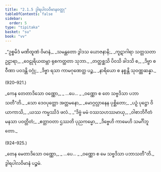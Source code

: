 ```yaml
---
title: "2.1.5 ဒွါရပါလဝိမာနဝတ္ထု"
tableOfContents: false
sidebar:
  order: 5
type: "tipitaka"
basket: "su"
book: "vv"
---
```



<DynamicBreadcrumb />

<Division number="918" book="vv" e="ch" v="19" p="81">

<Paragraph number="766" type="verses" book="vv">
_“ဥစ္စမိဒံ မဏိထူဏံ ဝိမာနံ,_  
_သမန္တတော ဒွါဒသ ယောဇနာနိ;_  
_ကူဋာဂါရာ သတ္တသတာ ဥဠာရာ,_  
_ဝေဠုရိယထမ္ဘာ ရုစကတ္ထတာ သုဘာ._  

</Paragraph>

</Division>
<Division number="919" book="vv" e="ch" v="19" p="81">

<Paragraph number="767" type="verses" book="vv">
_တတ္ထစ္ဆသိ ပိဝသိ ခါဒသိ စ,_  
_ဒိဗ္ဗာ စ ဝီဏာ ပဝဒန္တိ ဝဂ္ဂုံ;_  
_ဒိဗ္ဗာ ရသာ ကာမဂုဏေတ္ထ ပဉ္စ,_  
_နာရိယော စ နစ္စန္တိ သုဝဏ္ဏဆန္နာ._  


(920–921.)
</Paragraph>

<Paragraph number="768" type="verses" book="vv">
_ကေန တေတာဒိသော ဝဏ္ဏော,_  
_ …ပေ… _  
_ဝဏ္ဏော စ တေ သဗ္ဗဒိသာ ပဘာသတီ”တိ._  

</Paragraph>

</Division>
<Division number="922" book="vv" e="ch" v="19" p="81">

<Paragraph number="769" type="verses" book="vv">
_သော ဒေဝပုတ္တော အတ္တမနော,_  
_မောဂ္ဂလ္လာနေန ပုစ္ဆိတော;_  
_ပဉှံ ပုဋ္ဌော ဝိယာကာသိ,_  
_ယဿ ကမ္မဿိဒံ ဖလံ._  

</Paragraph>

</Division>
<Division number="923" book="vv" e="ch" v="19" p="81">

<Paragraph number="770" type="verses" book="vv">
_“ဒိဗ္ဗံ မမံ ဝဿသဟဿမာယု,_  
_ဝါစာဘိဂီတံ မနသာ ပဝတ္တိတံ;_  
_ဧတ္တာဝတာ ဌဿတိ ပုညကမ္မော,_  
_ဒိဗ္ဗေဟိ ကာမေဟိ သမင်္ဂိဘူတော._  


(924–925.)
</Paragraph>

<Paragraph number="771" type="verses" book="vv">
_တေန မေတာဒိသော ဝဏ္ဏော,_  
_ …ပေ… _  
_ဝဏ္ဏော စ မေ သဗ္ဗဒိသာ ပဘာသတီ”တိ._  


</Paragraph>
</Division>

<Paragraph number="772" type="center" book="vv">
ဒွါရပါလဝိမာနံ ပဉ္စမံ.
</Paragraph>